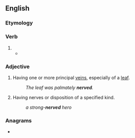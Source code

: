 ==English==

===Etymology===
{{suffix|nerve|ed|lang=en}}

===Verb===
{{head|en|verb form}}

# {{en-past of|nerve}}
#* {{quote-journal|date=July 25, 1994 |author=Jack Winter |work=The New Yorker 
|title=How I met my wife 
|passage=It was concerting to see that she was communicado, and it '''nerved''' me that she was interested in a pareil like me, sight seen. }}

===Adjective===
{{en-adj}}

# {{lb|en|botany|often|in combination}} Having one or more principal [[veins]], especially of a [[leaf]].
#: ''The leaf was palmately '''nerved'''.''
# {{lb|en|in combination}} Having nerves or disposition of a specified kind.
#: ''a strong-'''nerved''' hero''

===Anagrams===
* {{anagrams|en|a=deenrv|Denver|Verden|vender}}